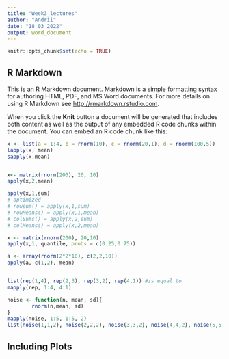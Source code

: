 ```yaml
---
title: "Week3_lectures"
author: "Andrii"
date: "18 03 2022"
output: word_document
---
```


```r
knitr::opts_chunk$set(echo = TRUE)
```

## R Markdown

This is an R Markdown document. Markdown is a simple formatting syntax for authoring HTML, PDF, and MS Word documents. For more details on using R Markdown see <http://rmarkdown.rstudio.com>.

When you click the **Knit** button a document will be generated that includes both content as well as the output of any embedded R code chunks within the document. You can embed an R code chunk like this:

```r
x <- list(a = 1:4, b = rnorm(10), c = rnorm(20,1), d = rnorm(100,5))
lapply(x, mean)
sapply(x,mean)


x<- matrix(rnorm(200), 20, 10)
apply(x,2,mean)

apply(x,1,sum)
# optimized
# rowsum() = apply(x,1,sum)
# rowMeans() = apply(x,1,mean)
# colSums() = apply(x,2,sum)
# colMeans() = apply(x,2,mean)

x <- matrix(rnorm(200), 20,10)
apply(x,1, quantile, probs = c(0.25,0.75))

a <- array(rnorm(2*2*10), c(2,2,10))
apply(a, c(1,2), mean)


list(rep(1,4), rep(2,3), rep(3,2), rep(4,1)) #is equal to
mapply(rep, 1:4, 4:1)

noise <- function(n, mean, sd){
        rnorm(n,mean, sd)
}
mapply(noise, 1:5, 1:5, 2)
list(noise(1,1,2), noise(2,2,2), noise(3,3,2), noise(4,4,2), noise(5,5,2))
```


## Including Plots
